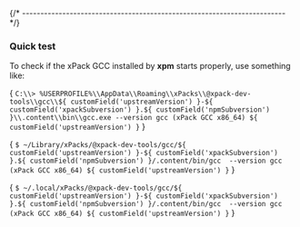 

{/* ------------------------------------------------------------------------ */}

### Quick test

To check if the xPack GCC installed by **xpm** starts properly, use something like:

<Tabs groupId="operating-systems">
<TabItem value="windows" label="Windows" default>

<CodeBlock language="console"> {
`C:\\> %USERPROFILE%\\AppData\\Roaming\\xPacks\\@xpack-dev-tools\\gcc\\${ customField('upstreamVersion') }-${ customField('xpackSubversion') }.${ customField('npmSubversion') }\\.content\\bin\\gcc.exe --version
gcc (xPack GCC x86_64) ${ customField('upstreamVersion') }`
} </CodeBlock>

</TabItem>
<TabItem value="macos" label="macOS">

<CodeBlock language="console"> {
`$ ~/Library/xPacks/@xpack-dev-tools/gcc/${ customField('upstreamVersion') }-${ customField('xpackSubversion') }.${ customField('npmSubversion') }/.content/bin/gcc  --version
gcc (xPack GCC x86_64) ${ customField('upstreamVersion') }`
} </CodeBlock>

</TabItem>
<TabItem value="linux" label="GNU/Linux">

<CodeBlock language="console"> {
`$ ~/.local/xPacks/@xpack-dev-tools/gcc/${ customField('upstreamVersion') }-${ customField('xpackSubversion') }.${ customField('npmSubversion') }/.content/bin/gcc  --version
gcc (xPack GCC x86_64) ${ customField('upstreamVersion') }`
} </CodeBlock>

</TabItem>
</Tabs>
